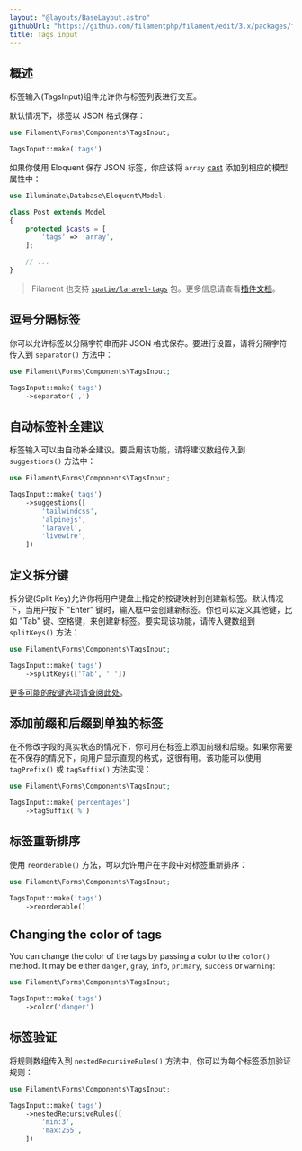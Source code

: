 ```yaml
---
layout: "@layouts/BaseLayout.astro"
githubUrl: "https://github.com/filamentphp/filament/edit/3.x/packages/forms/docs/03-fields/14-tags-input.md"
title: Tags input
---
```


## 概述

标签输入(TagsInput)组件允许你与标签列表进行交互。

默认情况下，标签以 JSON 格式保存：

```php
use Filament\Forms\Components\TagsInput;

TagsInput::make('tags')
```

<AutoScreenshot name="forms/fields/tags-input/simple" alt="Tags input" version="3.x" />

如果你使用 Eloquent 保存 JSON 标签，你应该将 `array` [cast](https://laravel.com/docs/eloquent-mutators#array-and-json-casting) 添加到相应的模型属性中：

```php
use Illuminate\Database\Eloquent\Model;

class Post extends Model
{
    protected $casts = [
        'tags' => 'array',
    ];

    // ...
}
```

> Filament 也支持 [`spatie/laravel-tags`](https://github.com/spatie/laravel-tags) 包。更多信息请查看[插件文档](/plugins/filament-spatie-tags)。

## 逗号分隔标签

你可以允许标签以分隔字符串而非 JSON 格式保存。要进行设置，请将分隔字符传入到 `separator()` 方法中：

```php
use Filament\Forms\Components\TagsInput;

TagsInput::make('tags')
    ->separator(',')
```

## 自动标签补全建议

标签输入可以由自动补全建议。要启用该功能，请将建议数组传入到 `suggestions()` 方法中：

```php
use Filament\Forms\Components\TagsInput;

TagsInput::make('tags')
    ->suggestions([
        'tailwindcss',
        'alpinejs',
        'laravel',
        'livewire',
    ])
```

## 定义拆分键

拆分键(Split Key)允许你将用户键盘上指定的按键映射到创建新标签。默认情况下，当用户按下 "Enter" 键时，输入框中会创建新标签。你也可以定义其他键，比如 "Tab" 键、空格键，来创建新标签。要实现该功能，请传入键数组到 `splitKeys()` 方法：

```php
use Filament\Forms\Components\TagsInput;

TagsInput::make('tags')
    ->splitKeys(['Tab', ' '])
```

[更多可能的按键选项请查阅此处](https://developer.mozilla.org/en-US/docs/Web/API/KeyboardEvent/key)。

## 添加前缀和后缀到单独的标签

在不修改字段的真实状态的情况下，你可用在标签上添加前缀和后缀。如果你需要在不保存的情况下，向用户显示直观的格式，这很有用。该功能可以使用 `tagPrefix()` 或 `tagSuffix()` 方法实现：

```php
use Filament\Forms\Components\TagsInput;

TagsInput::make('percentages')
    ->tagSuffix('%')
```

## 标签重新排序

使用 `reorderable()` 方法，可以允许用户在字段中对标签重新排序：

```php
use Filament\Forms\Components\TagsInput;

TagsInput::make('tags')
    ->reorderable()
```

## Changing the color of tags

You can change the color of the tags by passing a color to the `color()` method. It may be either `danger`, `gray`, `info`, `primary`, `success` or `warning`:

```php
use Filament\Forms\Components\TagsInput;

TagsInput::make('tags')
    ->color('danger')
```

## 标签验证

将规则数组传入到 `nestedRecursiveRules()` 方法中，你可以为每个标签添加验证规则：

```php
use Filament\Forms\Components\TagsInput;

TagsInput::make('tags')
    ->nestedRecursiveRules([
        'min:3',
        'max:255',
    ])
```
